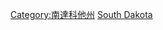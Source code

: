{{Commonscat|Geography of South Dakota}}

[[Category:南達科他州|Category:南達科他州]]
[[Category:美國各州地理|South Dakota]]